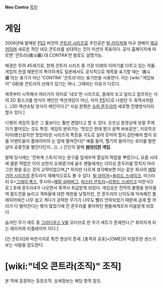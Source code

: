 '''Neo Contra'''
[[목차]]

= 게임 =
2006년에 발매된 [[PS2]] 버전의 [[콘트라 시리즈]]로 주인공은 [[빌 라이저]]와 야규 겐베이 [[재규어]]이며 새로운 적인 네오 콘트라를 상대하는 것이 미션의 목표이다. 공식 홈페이지에 따르면 '콘트라(魂斗羅) 대 CONTRA'란 말로도 설명가능. 

배경은 무려 45세기로, 현재 콘트라 시리즈 중 가장 미래의 이야기를 다루고 있는 작품. 게임의 컨셉 때문인지 특이하게도 일본에서도 공식적으로 제목을 표기할 때는 '魂斗羅'라는 표기가 아닌 'CONTRA' '콘트라'라는 표기만을 사용한다. 이는 [wiki:"게임보이" GB]용 콘트라의 선례가 있기는 하나, 그때와는 이유가 다르다.

제목부터 시작해서 여러가지 의미로 '네오'한 시리즈로, 종래의 쏘고 달리고 점프하는 식의 2D 횡스크롤 방식이 메인인 액션게임이 아닌, 마치 [[PS]]1으로 나왔던 두 흑역사처럼(...)3D 액션슈팅 방식이 메인이다.[* 사실 원형은 [[슈퍼 혼두라]]의 세로형 진행방식이라 할수 있다.]

다행히 게임의 질은 그 둘보다는 훨씬 괜찮다고 할 수 있다. 오프닝 동영상에 보컬 주제가가 붙어있는 것도 특징. 게임의 분위기는 '멋있긴 한데 뭔가 살짝 바보같은', 키모칵코이이(병신같지만 멋있어)한 시리즈의 특징을 극도로 살려 웃어야 할지 감탄해야 할지 모를 이벤트들이 플레이어의 눈 앞에 펼쳐진다[* 예를 들어, 헬기의 돌아가는 로터를 발판 삼아 공중전을 벌인다던지...](...) 간단히 말해 '''[[쌈마이]]한 게임'''. 

발매 당시에는 '전파계 스토리'라는 문구를 앞세우며 열심히 떡밥을 뿌렸으나, 요즘 시대에 클론 떡밥은 이미 상한지 오래였기에 골수 팬들에게는 더이상 혼두라를 망치지 마라 그런 평을 듣는 것이 고작이었으며,[* 하지만 다르게 생각해보면 이는 같은 회사의 [[메탈기어 시리즈]]의 혼두라식 재해석으로도 볼 수 있다. [[빌 라이저]]=[[솔리드 스네이크]], 미스터리 G=[[그레이 폭스]], 루시아=[[메릴 실버버그]], [[마스터 콘트라]]=[[리퀴드 스네이크]] 이런식으로.] 후에 혼두라4가 나오면서 흑역사 취급받게 되었다. 게임성은 전작의 불평을 받아들여 필드전을 늘리고 격파율에 대한 제한을 낮췄지만, 진 혼두라의 난이도에 익숙해진 플레이어에건 너무 쉽고 게다가 강력한 무기가 너무도 빨리 언락되었기 때문에 금새 할 꺼리가 다 떨어진다는 평이 많았기에 진 혼두라를 좋아하던 팬들에게조차 미움받게 되었다.

숨겨진 무기 세트 중 [[그라디우스 V]]를 모티브로 한 무기 세트가 존재한다.[* 휘어지게 되는 레이저와 리플레이저 이다.]

{{{#!html
<embed src="http://www.youtube.com/v/6RCmbIwizjY&hl=ko&fs=1" type="application/x-shockwave-flash" allowscriptaccess="always" allowfullscreen="true" width="425" height="344"></embed>
}}}
[진 콘트라]와 마찬가지로 특전 영상이 존재. [충격과 공포]+[OME]의 미칠듯한 센스가 보는 사람을 압도한다.
 

= [wiki:"네오 콘트라(조직)" 조직] =
본 작에 등장하는 등장조직. 상세정보는 해당 항목 참조.
